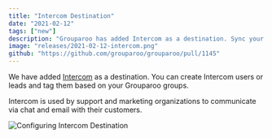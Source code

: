 ```yaml
---
title: "Intercom Destination"
date: "2021-02-12"
tags: ["new"]
description: "Grouparoo has added Intercom as a destination. Sync your customer data to Intercom."
image: "releases/2021-02-12-intercom.png"
github: "https://github.com/grouparoo/grouparoo/pull/1145"
---
```


We have added [Intercom](https://www.intercom.com) as a destination. You can create Intercom users or leads and tag them based on your Grouparoo groups.

Intercom is used by support and marketing organizations to communicate via chat and email with their customers.

<Image
  alt="Configuring Intercom Destination"
  src="releases/2021-02-12-intercom.png"
  width={439}
  height={400}
/>
